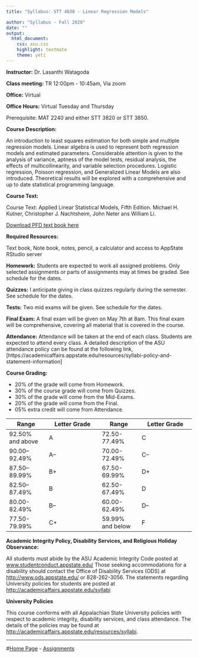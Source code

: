 ```yaml
---
title: "Syllabus: STT 4830 - Linear Regression Models"

author: "Syllabus - Fall 2020"
date: ""
output:
  html_document:
    css: asu.css
    highlight: textmate
    theme: yeti
---
```


**Instructor:**  Dr. Lasanthi Watagoda

**Class meeting:** TR 12:00pm - 10:45am, Via zoom

**Office:** Virtual  

**Office Hours:** Virtual  Tuesday and Thursday


<!--Questions related to the class should be addressed with the [piazza account for STT 3851](https://piazza.com/appstate/spring2018/stat3851/home).-->




Prerequisite: MAT 2240 and either STT 3820 or STT 3850.

**Course Description:**  

An introduction to least squares estimation for both simple and multiple regression models. Linear algebra is used to represent both regression models and estimated parameters. Considerable attention is given to the analysis of variance, aptness of the model tests, residual
analysis, the effects of multicollinearity, and variable selection procedures. Logistic regression, Poisson regression, and Generalized Linear Models are also introduced. Theoretical results will be explored with a comprehensive and up to date statistical programming language.


**Course Text:**

Course Text: Applied Linear Statistical Models, Fifth Edition. Michael H. Kutner, Christopher J. Nachtsheim, John Neter ans William Li.

[Download PFD text book here](4830_Textbook.pdf)

**Required Resources:**

Text book, Note book, notes,  pencil, a calculator and access to AppState RStudio server

 **Homework:** Students are expected to work all assigned problems. Only selected assignments or parts of
assignments may at times be graded. See schedule for the dates.

**Quizzes:** I anticipate giving in class quizzes regularly during the semester. See schedule for the dates.
<!--The lowest quiz grade will be
dropped when determining the final grade.-->

**Tests:** Two mid exams will be given. See schedule for the dates.


**Final Exam:** A final exam will be given on May 7th at 8am. This final exam will be comprehensive, covering all
material that is covered in the course. 


**Attendance:** Attendance will be taken  at the end of each class. Students are expected to attend every class. A detailed description of the ASU attendance policy can be found at the following link,
[https://academicaffairs.appstate.edu/resources/syllabi-policy-and-statement-information]

**Course Grading:**

* 20% of the grade will come from Homework.
* 30% of the course grade will come from Quizzes.
* 30% of the grade will come from the Mid-Exams.
* 20% of the grade will come from the Final.
* 05% extra credit will come from Attendance.

| Range | Letter Grade | Range | Letter Grade | 
|----------------|---------------------|----------------|---------------------|
|  92.50% and above | A | 72.50-77.49% | C  |
| 90.00--92.49% | A– | 70.00-72.49% | C– |
| 87.50--89.99% | B+ | 67.50-69.99% | D+ |
| 82.50--87.49% | B | 62.50-67.49% | D |
| 80.00-82.49% | B– | 60.00-62.49% | D– |
| 77.50-79.99% | C+ | 59.99% and below | F |


**Academic Integrity Policy, Disability Services, and Religious Holiday Observance:** 

All students must abide by the ASU Academic Integrity Code posted at [www.studentconduct.appstate.edu/](www.studentconduct.appstate.edu/) Those seeking accommodations for a disability should contact the Office of Disability Services (ODS) at [http://www.ods.appstate.edu/](http://www.ods.appstate.edu/) or 828-262-3056.
The statements regarding University policies for students are posted at
[http://academicaffairs.appstate.edu/syllabi](http://academicaffairs.appstate.edu/syllabi)






 



**University Policies**

This course conforms with all Appalachian State University policies with respect to academic integrity, disability services, and class attendance.  The details of the policies may be found at <http://academicaffairs.appstate.edu/resources/syllabi>.



***

#[Home Page](http://stat-ata-asu.github.io/STT3851ClassRepo/) - [Assignments](http://stat-ata-asu.github.io/STT3851ClassRepo/Assignments/AssignmentsSTT3851Spring2017.html) 